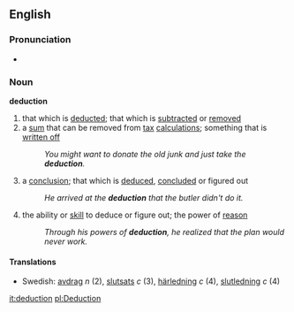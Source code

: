 ==English==
===Pronunciation===
*{{audio|en-us-deduction.ogg|Audio (US)}}

===Noun===
'''deduction'''
#that which is [[deduct]]ed; that which is [[subtract]]ed or [[removed]]
#a [[sum]] that can be removed from [[tax]] [[calculation]]s; something that is [[written off]]
#:''You might want to donate the old junk and just take the '''deduction'''.''
#a [[conclusion]]; that which is [[deduce]]d, [[conclude]]d or figured out
#:''He arrived at the '''deduction''' that the butler didn't do it.''
#the ability or [[skill]] to deduce or figure out; the power of [[reason]]
#:''Through his powers of '''deduction''', he realized that the plan would never work.''

====Translations====
*Swedish: [[avdrag]] ''n'' (2), [[slutsats]] ''c'' (3), [[härledning]] ''c'' (4), [[slutledning]] ''c'' (4)

[[it:deduction]]
[[pl:Deduction]]